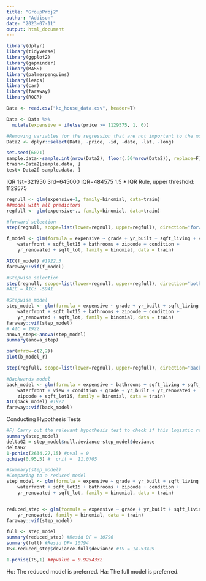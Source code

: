 ---
title: "GroupProj2"
author: "Addison"
date: "2023-07-11"
output: html_document
---
```{r}
library(dplyr)
library(tidyverse)
library(ggplot2)
library(gapminder)
library(MASS)
library(palmerpenguins)
library(leaps)
library(car)
library(faraway)
library(ROCR)
```


```{r}
Data <- read.csv("kc_house_data.csv", header=T)
```

```{r}
Data <- Data %>%
  mutate(expensive = ifelse(price >= 1129575, 1, 0))
```

```{r}
#Removing variables for the regression that are not important to the model
Data2 <- dplyr::select(Data, -price, -id, -date, -lat, -long)
```



```{r}
set.seed(6021)
sample.data<-sample.int(nrow(Data2), floor(.50*nrow(Data2)), replace=F)
train<-Data2[sample.data, ]
test<-Data2[-sample.data, ]
```


IQR 1st=321950  3rd=645000 IQR=484575
1.5 * IQR Rule, upper threshold: 1129575





```{r}
regnull <- glm(expensive~1, family=binomial, data=train)
##model with all predictors
regfull <- glm(expensive~., family=binomial, data=train)

```

```{r}
#forward selection
step(regnull, scope=list(lower=regnull, upper=regfull), direction="forward")
```
```{r}
f_model <- glm(formula = expensive ~ grade + yr_built + sqft_living + view + 
    waterfront + sqft_lot15 + bathrooms + zipcode + condition + 
    yr_renovated + sqft_lot, family = binomial, data = train)

AIC(f_model) #1922.3
faraway::vif(f_model)
```



```{r}
#Stepwise selection
step(regnull, scope=list(lower=regnull, upper=regfull), direction="both")
#AIC = AIC: -5941
```

```{r}
#Stepwise model
step_model <- glm(formula = expensive ~ grade + yr_built + sqft_living + view + 
    waterfront + sqft_lot15 + bathrooms + zipcode + condition + 
    yr_renovated + sqft_lot, family = binomial, data = train)
faraway::vif(step_model)
# AIC = 1922
anova_step<-anova(step_model)
summary(anova_step)
```

```{r}
par(mfrow=c(2,2))
plot(b_model_r)
```


```{r}
step(regfull, scope=list(lower=regnull, upper=regfull), direction="backward")
```

```{r}
#Backwards model
back_model <- glm(formula = expensive ~ bathrooms + sqft_living + sqft_lot + 
    waterfront + view + condition + grade + yr_built + yr_renovated + 
    zipcode + sqft_lot15, family = binomial, data = train)
AIC(back_model) #1922
faraway::vif(back_model)
```






Conducting Hypothesis Tests
```{r}
#F) Carry out the relevant hypothesis test to check if this logistic regression model with 15 predictors is useful in estimating the odds of heart disease. Clearly state the null and alternative hypotheses, test statistic, and conclusion in context.
summary(step_model)
deltaG2 = step_model$null.deviance-step_model$deviance
deltaG2
1-pchisq(2634.27,15) #pval = 0
qchisq(0.95,5) #  crit =  11.0705
```

```{r}
#summary(step_model)
#Comparing to a reduced model
step_model <- glm(formula = expensive ~ grade + yr_built + sqft_living + view + 
    waterfront + sqft_lot15 + bathrooms + zipcode + condition + 
    yr_renovated + sqft_lot, family = binomial, data = train)


reduced_step <- glm(formula = expensive ~ grade + yr_built + sqft_living + view + waterfront + bathrooms + zipcode + condition + 
    yr_renovated, family = binomial, data = train)
faraway::vif(step_model)

full <- step_model
summary(reduced_step) #Resid DF = 10796  
summary(full) #Resid DF= 10794  
TS<-reduced_step$deviance-full$deviance #TS = 14.53429

1-pchisq(TS,1) ##pvalue = 0.9254332
```
Ho: The reduced model is preferred.
Ha: The full model is preferred.


